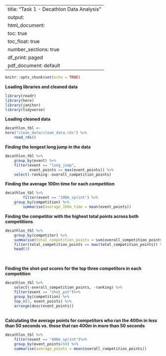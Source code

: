 
---
title: "Task 1 - Decathlon Data Analysis"
output:
  html_document:
    toc: true
    toc_float: true
    number_sections: true
    df_print: paged
  pdf_document: default
---

```r
knitr::opts_chunk$set(echo = TRUE)
```

<body>
<b>Loading libraries and cleaned data</b>

```r

library(readr)
library(here)
library(janitor)
library(tidyverse)

```


<b>Loading cleaned data</b>

```r

decathlon_tbl <-
here("clean_data/clean_data.rds") %>% 
    read_rds()

```
<b>Finding the longest long jump in the data</b>
```r
decathlon_tbl %>%
    group_by(event) %>% 
    filter(event == "long_jump",
           event_points == max(event_points)) %>% 
    select(-ranking:-overall_competition_points)
```



<b>Finding the average 100m time for each competition</b>
```r
decathlon_tbl %>% 
        filter(event == "100m_sprint") %>%
    group_by(competition) %>%
        summarise(average_100m_time = mean(event_points))
```

<b>Finding the competitor with the highest total points across both competitions</b>
```r
decathlon_tbl %>% 
    group_by(competitor) %>%
    summarise(total_competition_points = sum(overall_competition_points)) %>% 
    filter(total_competition_points == max(total_competition_points)) %>% 
    head(3)
    
```

<br>
<b>Finding the shot-put scores for the top three competitors in each competition</b>
```r

decathlon_tbl %>% 
    select(-overall_competition_points, -ranking) %>% 
    filter(event == "shot_put")%>% 
    group_by(competition) %>%
    top_n(3, event_points) %>% 
    arrange(desc(event_points))

```

<br>
<b>Calculating the average points for competitors who ran the 400m in less than 50 seconds vs. those that ran 400m in more than 50 seconds</b>
```r

decathlon_tbl %>% 
    filter(event == "400m_sprint")%>%
    group_by(event_points<50) %>% 
    summarise(average_points = mean(overall_competition_points))
```

